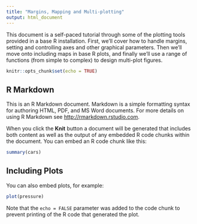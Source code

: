 ```yaml
---
title: "Margins, Mapping and Multi-plotting"
output: html_document
---
```


This document is a self-paced tutorial through some of the plotting tools provided in a base R installation. First, we'll cover how to handle margins, setting and controlling axes and other graphical parameters. Then we'll move onto including maps in base R plots, and finally we'll use a range of functions (from simple to complex) to design multi-plot figures.

```r
knitr::opts_chunk$set(echo = TRUE)
```

## R Markdown

This is an R Markdown document. Markdown is a simple formatting syntax for authoring HTML, PDF, and MS Word documents. For more details on using R Markdown see <http://rmarkdown.rstudio.com>.

When you click the **Knit** button a document will be generated that includes both content as well as the output of any embedded R code chunks within the document. You can embed an R code chunk like this:

```r
summary(cars)
```

## Including Plots

You can also embed plots, for example:

```r
plot(pressure)
```

Note that the `echo = FALSE` parameter was added to the code chunk to prevent printing of the R code that generated the plot.
